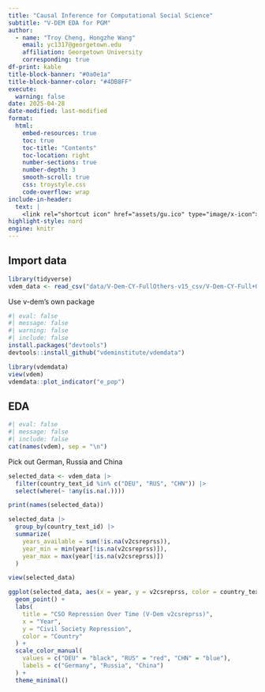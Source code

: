```yaml
---
title: "Causal Inference for Computational Social Science"
subtitle: "V-DEM EDA for PGM"
author: 
  - name: "Troy Cheng, Hongzhe Wang"
    email: yc1317@georgetown.edu
    affiliation: Georgetown University
    corresponding: true
df-print: kable
title-block-banner: "#0a0e1a"
title-block-banner-color: "#4DB8FF"
execute:
  warning: false
date: 2025-04-28
date-modified: last-modified
format:
  html:
    embed-resources: true
    toc: true                 
    toc-title: "Contents"     
    toc-location: right       
    number-sections: true
    number-depth: 3       
    smooth-scroll: true       
    css: troystyle.css 
    code-overflow: wrap
include-in-header:
  text: |
    <link rel="shortcut icon" href="assets/gu.ico" type="image/x-icon">           
highlight-style: nord       
engine: knitr
---
```


## Import data

```r
library(tidyverse)
vdem_data <- read_csv("data/V-Dem-CY-FullOthers-v15_csv/V-Dem-CY-Full+Others-v15.csv")
```
Use v-dem's own package

```r
#| eval: false
#| message: false
#| warning: false
#| include: false
install.packages("devtools")
devtools::install_github("vdeminstitute/vdemdata")
```

```r
library(vdemdata)
view(vdem)
vdemdata::plot_indicator("e_pop")
```


## EDA

```r
#| eval: false
#| message: false
#| include: false
cat(names(vdem), sep = "\n")
```

Pick out German, Russia and China

```r
selected_data <- vdem_data |>
  filter(country_text_id %in% c("DEU", "RUS", "CHN")) |>
  select(where(~ !any(is.na(.))))

print(names(selected_data))
```

```r

selected_data |>
  group_by(country_text_id) |>
  summarize(
    years_available = sum(!is.na(v2csreprss)),
    year_min = min(year[!is.na(v2csreprss)]),
    year_max = max(year[!is.na(v2csreprss)])
  )

view(selected_data)


```

```r
ggplot(selected_data, aes(x = year, y = v2csreprss, color = country_text_id)) +
  geom_point() +
  labs(
    title = "CSO Repression Over Time (V-Dem v2csreprss)",
    x = "Year",
    y = "Civil Society Repression",
    color = "Country"
  ) +
  scale_color_manual(
    values = c("DEU" = "black", "RUS" = "red", "CHN" = "blue"),
    labels = c("Germany", "Russia", "China")
  ) +
  theme_minimal()


```



```{=html}
<script>
document.addEventListener("DOMContentLoaded", function() {
    const toc = document.getElementById("TOC");
    if (toc) {
        const sourceLink = document.createElement("div");
        sourceLink.innerHTML = `
            <div class="toc-source">
                <a href="https://github.com/troy-yu-cheng/causalinference-finalproj" 
                   target="_blank" 
                   class="github-button">
                   <svg xmlns="http://www.w3.org/2000/svg" 
                        viewBox="0 0 24 24" 
                        width="16" 
                        height="16" 
                        fill="currentColor"
                        style="vertical-align: middle; margin-right: 5px;">
                     <path d="M12 0C5.373 0 0 5.373 0 12c0 5.303 3.438 9.8 8.207 11.387.6.113.82-.26.82-.577v-2.157c-3.338.726-4.033-1.416-4.033-1.416-.546-1.386-1.332-1.756-1.332-1.756-1.09-.745.083-.73.083-.73 1.205.084 1.84 1.237 1.84 1.237 1.07 1.832 2.807 1.303 3.492.996.108-.774.418-1.303.76-1.602-2.665-.3-5.466-1.332-5.466-5.93 0-1.311.468-2.382 1.237-3.222-.124-.302-.536-1.52.118-3.163 0 0 1.008-.322 3.3 1.23a11.516 11.516 0 0 1 3.002-.403 11.486 11.486 0 0 1 3.002.403c2.292-1.552 3.3-1.23 3.3-1.23.654 1.644.242 2.861.118 3.163.77.84 1.236 1.911 1.236 3.222 0 4.61-2.807 5.627-5.48 5.922.43.372.812 1.103.812 2.222v3.293c0 .321.218.694.825.576C20.565 21.796 24 17.3 24 12 24 5.373 18.627 0 12 0z"/>
                   </svg>
                   View source
                </a>
            </div>
        `;
        toc.appendChild(sourceLink);
    }
});
</script>
```
